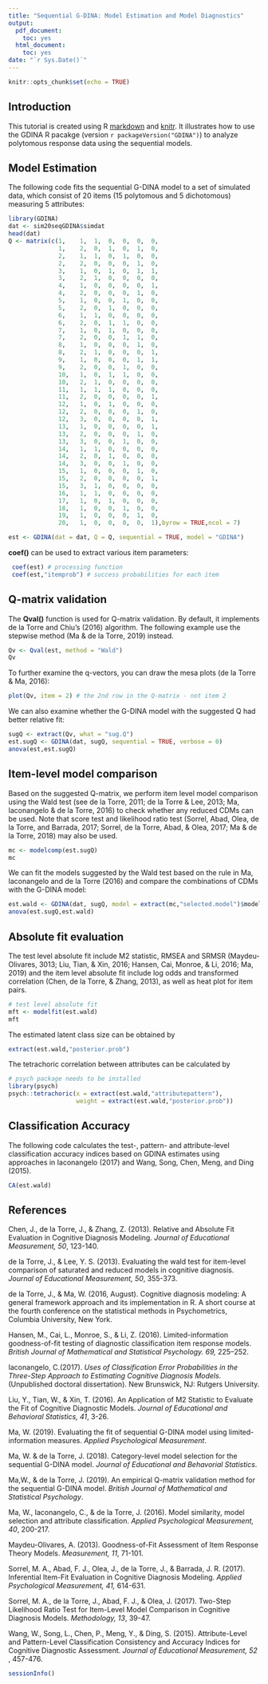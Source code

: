 ---
title: "Sequential G-DINA: Model Estimation and Model Diagnostics"
output:
  pdf_document:
    toc: yes
  html_document:
    toc: yes
date: "`r Sys.Date()`"
---

```{r setup, include=FALSE}
knitr::opts_chunk$set(echo = TRUE)
```

## Introduction

This tutorial is created using R [markdown](https://rmarkdown.rstudio.com/) and [knitr](https://yihui.name/knitr/). It illustrates how to use the GDINA R pacakge (version `r packageVersion("GDINA")`) to analyze polytomous response data using the sequential models.

## Model Estimation

The following code fits the sequential G-DINA model to a set of simulated data, which consist of 20 items (15 polytomous and 5 dichotomous) measuring 5 attributes:
```{r}
library(GDINA)
dat <- sim20seqGDINA$simdat
head(dat)
Q <- matrix(c(1,	1,	1,	0,	0,	0,	0,
              1,	2,	0,	1,	0,	1,	0,
              2,	1,	1,	0,	1,	0,	0,
              2,	2,	0,	0,	0,	1,	0,
              3,	1,	0,	1,	0,	1,	1,
              3,	2,	1,	0,	0,	0,	0,
              4,	1,	0,	0,	0,	0,	1,
              4,	2,	0,	0,	0,	1,	0,
              5,	1,	0,	0,	1,	0,	0,
              5,	2,	0,	1,	0,	0,	0,
              6,	1,	1,	0,	0,	0,	0,
              6,	2,	0,	1,	1,	0,	0,
              7,	1,	0,	1,	0,	0,	0,
              7,	2,	0,	0,	1,	1,	0,
              8,	1,	0,	0,	0,	1,	0,
              8,	2,	1,	0,	0,	0,	1,
              9,	1,	0,	0,	0,	1,	1,
              9,	2,	0,	0,	1,	0,	0,
              10,	1,	0,	1,	1,	0,	0,
              10,	2,	1,	0,	0,	0,	0,
              11,	1,	1,	1,	0,	0,	0,
              11,	2,	0,	0,	0,	0,	1,
              12,	1,	0,	1,	0,	0,	0,
              12,	2,	0,	0,	0,	1,	0,
              12,	3,	0,	0,	0,	0,	1,
              13,	1,	0,	0,	0,	0,	1,
              13,	2,	0,	0,	0,	1,	0,
              13,	3,	0,	0,	1,	0,	0,
              14,	1,	1,	0,	0,	0,	0,
              14,	2,	0,	1,	0,	0,	0,
              14,	3,	0,	0,	1,	0,	0,
              15,	1,	0,	0,	0,	1,	0,
              15,	2,	0,	0,	0,	0,	1,
              15,	3,	1,	0,	0,	0,	0,
              16,	1,	1,	0,	0,	0,	0,
              17,	1,	0,	1,	0,	0,	0,
              18,	1,	0,	0,	1,	0,	0,
              19,	1,	0,	0,	0,	1,	0,
              20,	1,	0,	0,	0,	0,	1),byrow = TRUE,ncol = 7)

est <- GDINA(dat = dat, Q = Q, sequential = TRUE, model = "GDINA")
```

**coef()** can be used to extract various item parameters:
```{r}
 coef(est) # processing function
 coef(est,"itemprob") # success probabilities for each item
```

## Q-matrix validation

The **Qval()** function is used for Q-matrix validation. By default, it implements de la Torre and Chiu's (2016) algorithm. The following example use the stepwise method (Ma & de la Torre, 2019) instead.
```{r}
Qv <- Qval(est, method = "Wald")
Qv
```
To further examine the q-vectors, you can draw the mesa plots (de la Torre & Ma, 2016):

```{r}
plot(Qv, item = 2) # the 2nd row in the Q-matrix - not item 2
```

We can also examine whether the G-DINA model with the suggested Q had better relative fit:
```{r}
sugQ <- extract(Qv, what = "sug.Q")
est.sugQ <- GDINA(dat, sugQ, sequential = TRUE, verbose = 0)
anova(est,est.sugQ)
```

## Item-level model comparison
Based on the suggested Q-matrix, we perform item level model comparison using the Wald test (see de la Torre, 2011; de la Torre & Lee, 2013; Ma, Iaconangelo & de la Torre, 2016) to check whether any reduced CDMs can be used. Note that score test and likelihood ratio test (Sorrel, Abad, Olea, de la Torre, and Barrada, 2017; Sorrel, de la Torre, Abad, & Olea, 2017; Ma & de la Torre, 2018) may also be used.
```{r}
mc <- modelcomp(est.sugQ)
mc
```

We can fit the models suggested by the Wald test based on the rule in Ma, Iaconangelo and de la Torre (2016) and compare the combinations of CDMs with the G-DINA model:
```{r}
est.wald <- GDINA(dat, sugQ, model = extract(mc,"selected.model")$models, sequential = TRUE, verbose = 0)
anova(est.sugQ,est.wald)
```

## Absolute fit evaluation
The test level absolute fit include M2 statistic, RMSEA and SRMSR (Maydeu-Olivares, 3013; Liu, Tian, & Xin, 2016; Hansen, Cai, Monroe, & Li, 2016; Ma, 2019) and the item level absolute fit include log odds and transformed correlation (Chen, de la Torre, & Zhang, 2013), as well as heat plot for item pairs.
```{r}
# test level absolute fit
mft <- modelfit(est.wald)
mft

```


The estimated latent class size can be obtained by
```{r}
extract(est.wald,"posterior.prob")
```


The tetrachoric correlation between attributes can be calculated by
```{r}
# psych package needs to be installed
library(psych)
psych::tetrachoric(x = extract(est.wald,"attributepattern"),
                   weight = extract(est.wald,"posterior.prob"))
```

## Classification Accuracy
The following code calculates the test-, pattern- and attribute-level classification accuracy indices based on GDINA estimates using approaches in Iaconangelo (2017) and Wang, Song, Chen, Meng, and Ding (2015).
```{r}
CA(est.wald)
```
## References

Chen, J., de la Torre, J., & Zhang, Z. (2013). Relative and Absolute Fit Evaluation in Cognitive Diagnosis Modeling.
_Journal of Educational Measurement, 50_, 123-140.

de la Torre, J., & Lee, Y. S. (2013). Evaluating the wald test for item-level comparison of saturated and reduced models in cognitive diagnosis. *Journal of Educational Measurement, 50*, 355-373.

de la Torre, J., & Ma, W. (2016, August). Cognitive diagnosis modeling: A general framework approach and its implementation in R. A short course at the
fourth conference on the statistical methods in Psychometrics, Columbia University, New York.

Hansen, M., Cai, L.,  Monroe, S., & Li, Z. (2016). Limited-information goodness-of-fit testing of diagnostic classification item response models. *British Journal of Mathematical and Statistical Psychology. 69,* 225--252.

Iaconangelo, C.(2017). *Uses of Classification Error Probabilities in the Three-Step Approach to Estimating Cognitive Diagnosis Models.* (Unpublished doctoral dissertation). New Brunswick, NJ: Rutgers University.

Liu, Y., Tian, W., & Xin, T. (2016). An Application of M2 Statistic to Evaluate the Fit of Cognitive Diagnostic Models. *Journal of Educational and Behavioral Statistics, 41*, 3-26.

Ma, W. (2019). Evaluating the fit of sequential G-DINA model using limited-information measures. *Applied Psychological Measurement*.

Ma, W. & de la Torre, J. (2018). Category-level model selection for the sequential G-DINA model. *Journal of Educational and Behavorial Statistics*.

Ma,W., & de la Torre, J. (2019). An empirical Q-matrix validation method for the sequential G-DINA model. *British Journal of  Mathematical and Statistical Psychology*. 

Ma, W., Iaconangelo, C., & de la Torre, J. (2016). Model similarity, model selection and attribute classification. *Applied Psychological Measurement, 40*, 200-217.

Maydeu-Olivares, A. (2013). Goodness-of-Fit Assessment of Item Response Theory Models. *Measurement, 11*, 71-101.

Sorrel, M. A., Abad, F. J., Olea, J., de la Torre, J., & Barrada, J. R. (2017). Inferential Item-Fit Evaluation in Cognitive Diagnosis Modeling. *Applied Psychological Measurement, 41,* 614-631.

Sorrel, M. A., de la Torre, J., Abad, F. J., & Olea, J. (2017). Two-Step Likelihood Ratio Test for Item-Level Model Comparison in Cognitive Diagnosis Models. *Methodology, 13*, 39-47.

Wang, W., Song, L., Chen, P., Meng, Y., & Ding, S. (2015). Attribute-Level and Pattern-Level Classification Consistency and Accuracy Indices for Cognitive Diagnostic Assessment.
*Journal of Educational Measurement, 52* , 457-476.

```{r}
sessionInfo()
```
